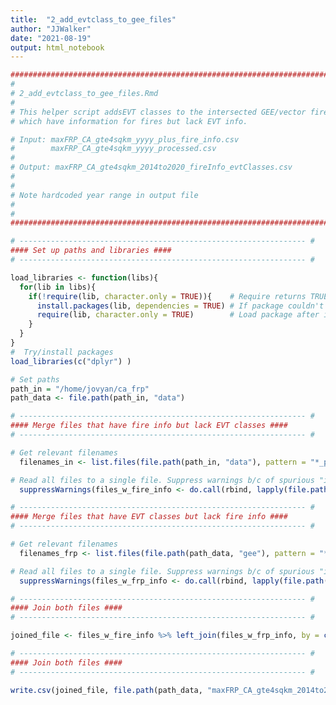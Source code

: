 ```yaml
---
title:  "2_add_evtclass_to_gee_files"
author: "JJWalker"
date: "2021-08-19"
output: html_notebook
---
```


```r
########################################################################### #
# 
# 2_add_evtclass_to_gee_files.Rmd
#
# This helper script addsEVT classes to the intersected GEE/vector fire files,
# which have information for fires but lack EVT info.

# Input: maxFRP_CA_gte4sqkm_yyyy_plus_fire_info.csv
#        maxFRP_CA_gte4sqkm_yyyy_processed.csv
#
# Output: maxFRP_CA_gte4sqkm_2014to2020_fireInfo_evtClasses.csv
# 
#
# Note hardcoded year range in output file
#
#
########################################################################### #
```



```r

# ---------------------------------------------------------------- #
#### Set up paths and libraries ####
# ---------------------------------------------------------------- #

load_libraries <- function(libs){
  for(lib in libs){
    if(!require(lib, character.only = TRUE)){    # Require returns TRUE if package loaded
      install.packages(lib, dependencies = TRUE) # If package couldn't load, re-install
      require(lib, character.only = TRUE)        # Load package after installing
    }
  }
}
#  Try/install packages
load_libraries(c("dplyr") )

# Set paths
path_in = "/home/jovyan/ca_frp"
path_data <- file.path(path_in, "data")


```


```r

# ---------------------------------------------------------------- #
#### Merge files that have fire info but lack EVT classes ####
# ---------------------------------------------------------------- #

# Get relevant filenames
  filenames_in <- list.files(file.path(path_in, "data"), pattern = "*_plus_fire_info.csv")

# Read all files to a single file. Suppress warnings b/c of spurious "incomplete last line" error
  suppressWarnings(files_w_fire_info <- do.call(rbind, lapply(file.path(path_data, filenames_in), read.csv, row.names=NULL)))

```


```r

# ---------------------------------------------------------------- #
#### Merge files that have EVT classes but lack fire info ####
# ---------------------------------------------------------------- #

# Get relevant filenames
  filenames_frp <- list.files(file.path(path_data, "gee"), pattern = "*_processed.csv")

# Read all files to a single file. Suppress warnings b/c of spurious "incomplete last line" error
  suppressWarnings(files_w_frp_info <- do.call(rbind, lapply(file.path(path_data, "gee", filenames_frp), read.csv, row.names=NULL)))

```


```r

# ---------------------------------------------------------------- #
#### Join both files ####
# ---------------------------------------------------------------- #

joined_file <- files_w_fire_info %>% left_join(files_w_frp_info, by = c("index")) #, "newdate", "latitude", "longitude"))

```


```r

# ---------------------------------------------------------------- #
#### Join both files ####
# ---------------------------------------------------------------- #

write.csv(joined_file, file.path(path_data, "maxFRP_CA_gte4sqkm_2014to2020_fireInfo_evtClasses.csv"), row.names = FALSE)


```
